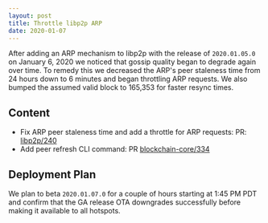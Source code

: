 ```yaml
---
layout: post
title: Throttle libp2p ARP
date: 2020-01-07
---
```


After adding an ARP mechanism to libp2p with the release of `2020.01.05.0` on January 6, 2020 we
noticed that gossip quality began to degrade again over time. To remedy this we decreased the ARP's
peer staleness time from 24 hours down to 6 minutes and began throttling ARP requests. We also
bumped the assumed valid block to 165,353 for faster resync times.

<!--truncate-->

## Content

- Fix ARP peer staleness time and add a throttle for ARP requests: PR:
  [libp2p/240](https://github.com/helium/erlang-libp2p/pull/240)
- Add peer refresh CLI command: PR
  [blockchain-core/334](https://github.com/helium/blockchain-core/pull/334)

## Deployment Plan

We plan to beta `2020.01.07.0` for a couple of hours starting at 1:45 PM PDT and confirm that the GA
release OTA downgrades successfully before making it available to all hotspots.
